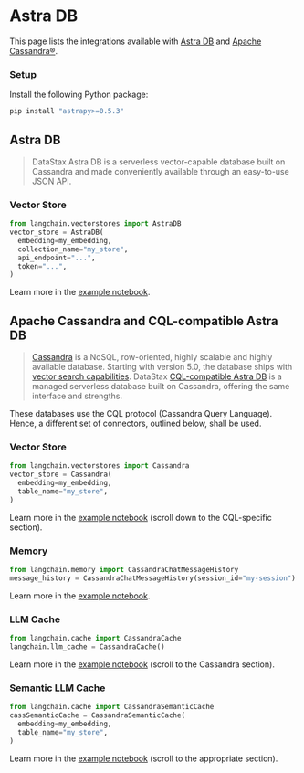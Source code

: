 # Astra DB

This page lists the integrations available with [Astra DB](https://astra.datastax.com) and [Apache Cassandra®](https://cassandra.apache.org/).

### Setup

Install the following Python package:

```bash
pip install "astrapy>=0.5.3"
```

## Astra DB

> DataStax Astra DB is a serverless vector-capable database built on Cassandra and made conveniently available
> through an easy-to-use JSON API.

### Vector Store

```python
from langchain.vectorstores import AstraDB
vector_store = AstraDB(
  embedding=my_embedding,
  collection_name="my_store",
  api_endpoint="...",
  token="...",
)
```

Learn more in the [example notebook](/docs/integrations/vectorstores/astradb).


## Apache Cassandra and CQL-compatible Astra DB

> [Cassandra](https://cassandra.apache.org/) is a NoSQL, row-oriented, highly scalable and highly available database.
> Starting with version 5.0, the database ships with [vector search capabilities](https://cassandra.apache.org/doc/trunk/cassandra/vector-search/overview.html).
> DataStax [CQL-compatible Astra DB](https://astra.datastax.com) is a managed serverless database built on Cassandra, offering the same interface and strengths.

These databases use the CQL protocol (Cassandra Query Language).
Hence, a different set of connectors, outlined below, shall be used.

### Vector Store

```python
from langchain.vectorstores import Cassandra
vector_store = Cassandra(
  embedding=my_embedding,
  table_name="my_store",
)
```

Learn more in the [example notebook](/docs/integrations/vectorstores/astradb) (scroll down to the CQL-specific section).


### Memory

```python
from langchain.memory import CassandraChatMessageHistory
message_history = CassandraChatMessageHistory(session_id="my-session")
```

Learn more in the [example notebook](/docs/integrations/memory/cassandra_chat_message_history).


### LLM Cache

```python
from langchain.cache import CassandraCache
langchain.llm_cache = CassandraCache()
```

Learn more in the [example notebook](/docs/integrations/llms/llm_caching) (scroll to the Cassandra section).


### Semantic LLM Cache

```python
from langchain.cache import CassandraSemanticCache
cassSemanticCache = CassandraSemanticCache(
  embedding=my_embedding,
  table_name="my_store",
)
```

Learn more in the [example notebook](/docs/integrations/llms/llm_caching) (scroll to the appropriate section).
